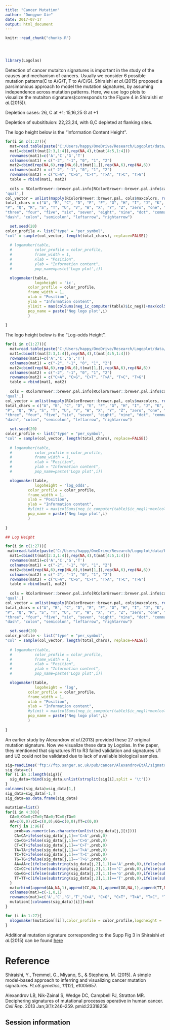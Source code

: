 ```yaml
---
title: "Cancer Mutation"
author: "Dongyue Xie"
date: 2017-07-17
output: html_document
---
```


<!-- The file analysis/chunks.R contains chunks that define default settings
shared across the workflowr files. -->
```r
knitr::read_chunk("chunks.R")
```

<!-- Update knitr chunk options -->
```r
```

<!-- Insert the date the file was last updated -->
```r
```

<!-- Insert the code version (Git commit SHA1) if Git repository exists and R
 package git2r is installed -->
```r
```

<!-- Add your analysis here -->

```r
library(Logolas)
```


Detection of cancer mutaiton signatures is important in the study of the causes and mechanism of cancers. Usually we consider 6 possible mutation patterns(C to A/G/T, T to A/C/G). Shiraishi *et al.*(2015) proposed a parsimonious approach to model the mutation signatures, by assuming independence across mutation patterns. Here, we use logo plots to visualize the mutaiton signatures(corresponds to the Figure 4 in Shiraishi *et al.*(2015)). 


Depletion cases: 26, C at +1; 15,16,25 G at +1

Depletion of subsitituion: 22,23,24, with G,C depleted at flanking sites.

The logo height below is the "Information Content Height".


```r
for(i in c(1:27)){
  mat=read.table(paste('C:/Users/happy/OneDrive/Research/Logoplot/data/Fig4_rawdata/sig_',i,'.txt',sep = ''))
  mat1=cbind(t(mat[2:3,1:4]),rep(NA,4),t(mat[4:5,1:4]))
  rownames(mat1)=c('A','C','G','T')
  colnames(mat1) = c("-2", "-1", "0", "1", "2")
  mat2=cbind(rep(NA,6),rep(NA,6),t(mat[1,]),rep(NA,6),rep(NA,6))
  colnames(mat2) = c("-2", "-1", "0", "1", "2")
  rownames(mat2) = c("C>A", "C>G", "C>T", "T>A", "T>C", "T>G")
  table = rbind(mat1, mat2)
  
  cols = RColorBrewer::brewer.pal.info[RColorBrewer::brewer.pal.info$category == 
'qual',]
col_vector = unlist(mapply(RColorBrewer::brewer.pal, cols$maxcolors, rownames(cols)))
total_chars = c("A", "B", "C", "D", "E", "F", "G", "H", "I", "J", "K", "L", "M", "N", "O",
"P", "Q", "R", "S", "T", "U", "V", "W", "X", "Y", "Z", "zero", "one", "two",
"three", "four", "five", "six", "seven", "eight", "nine", "dot", "comma",
"dash", "colon", "semicolon", "leftarrow", "rightarrow")

  set.seed(20)
color_profile <- list("type" = "per_symbol",
"col" = sample(col_vector, length(total_chars), replace=FALSE))
  
  # logomaker(table,
  #          color_profile = color_profile,
  #          frame_width = 1,
  #          xlab = "Position",
  #          ylab = "Information content",
  #          pop_name=paste('Logo plot',i))

  nlogomaker(table,
             logoheight = 'ic',
          color_profile = color_profile,
          frame_width = 1,
          xlab = "Position",
          ylab = "Information content",
          ylimit = max(colSums(neg_ic_computer(table)$ic_neg))+max(colSums(neg_ic_computer(table)$ic_pos)),
          pop_name = paste('Neg logo plot',i)
          )
  
}


```

The logo height below is the "Log-odds Height".

```r
for(i in c(1:27)){
  mat=read.table(paste('C:/Users/happy/OneDrive/Research/Logoplot/data/Fig4_rawdata/sig_',i,'.txt',sep = ''))
  mat1=cbind(t(mat[2:3,1:4]),rep(NA,4),t(mat[4:5,1:4]))
  rownames(mat1)=c('A','C','G','T')
  colnames(mat1) = c("-2", "-1", "0", "1", "2")
  mat2=cbind(rep(NA,6),rep(NA,6),t(mat[1,]),rep(NA,6),rep(NA,6))
  colnames(mat2) = c("-2", "-1", "0", "1", "2")
  rownames(mat2) = c("C>A", "C>G", "C>T", "T>A", "T>C", "T>G")
  table = rbind(mat1, mat2)
  
  cols = RColorBrewer::brewer.pal.info[RColorBrewer::brewer.pal.info$category == 
'qual',]
col_vector = unlist(mapply(RColorBrewer::brewer.pal, cols$maxcolors, rownames(cols)))
total_chars = c("A", "B", "C", "D", "E", "F", "G", "H", "I", "J", "K", "L", "M", "N", "O",
"P", "Q", "R", "S", "T", "U", "V", "W", "X", "Y", "Z", "zero", "one", "two",
"three", "four", "five", "six", "seven", "eight", "nine", "dot", "comma",
"dash", "colon", "semicolon", "leftarrow", "rightarrow")

  set.seed(20)
color_profile <- list("type" = "per_symbol",
"col" = sample(col_vector, length(total_chars), replace=FALSE))
  
  # logomaker(table,
  #          color_profile = color_profile,
  #          frame_width = 1,
  #          xlab = "Position",
  #          ylab = "Information content",
  #          pop_name=paste('Logo plot',i))

  nlogomaker(table,
             logoheight = 'log_odds',
          color_profile = color_profile,
          frame_width = 1,
          xlab = "Position",
          ylab = "Information content",
          #ylimit = max(colSums(neg_ic_computer(table)$ic_neg))+max(colSums(neg_ic_computer(table)$ic_pos)),
          pop_name = paste('Neg logo plot',i)
          )
  
}
```



```r
## Log Height

for(i in c(1:27)){
 mat=read.table(paste('C:/Users/happy/OneDrive/Research/Logoplot/data/Fig4_rawdata/sig_',i,'.txt',sep = ''))
  mat1=cbind(t(mat[2:3,1:4]),rep(NA,4),t(mat[4:5,1:4]))
  rownames(mat1)=c('A','C','G','T')
  colnames(mat1) = c("-2", "-1", "0", "1", "2")
  mat2=cbind(rep(NA,6),rep(NA,6),t(mat[1,]),rep(NA,6),rep(NA,6))
  colnames(mat2) = c("-2", "-1", "0", "1", "2")
  rownames(mat2) = c("C>A", "C>G", "C>T", "T>A", "T>C", "T>G")
  table = rbind(mat1, mat2)
  
  cols = RColorBrewer::brewer.pal.info[RColorBrewer::brewer.pal.info$category == 
'qual',]
col_vector = unlist(mapply(RColorBrewer::brewer.pal, cols$maxcolors, rownames(cols)))
total_chars = c("A", "B", "C", "D", "E", "F", "G", "H", "I", "J", "K", "L", "M", "N", "O",
"P", "Q", "R", "S", "T", "U", "V", "W", "X", "Y", "Z", "zero", "one", "two",
"three", "four", "five", "six", "seven", "eight", "nine", "dot", "comma",
"dash", "colon", "semicolon", "leftarrow", "rightarrow")

  set.seed(20)
color_profile <- list("type" = "per_symbol",
"col" = sample(col_vector, length(total_chars), replace=FALSE))
  
  # logomaker(table,
  #          color_profile = color_profile,
  #          frame_width = 1,
  #          xlab = "Position",
  #          ylab = "Information content",
  #          pop_name=paste('Logo plot',i))

  nlogomaker(table,
             logoheight = 'log',
          color_profile = color_profile,
          frame_width = 1,
          xlab = "Position",
          ylab = "Information content",
          #ylimit = max(colSums(neg_ic_computer(table)$ic_neg))+max(colSums(neg_ic_computer(table)$ic_pos)),
          pop_name = paste('Neg logo plot',i)
          )
  
}
```



An earlier study by Alexandrov *et al*.(2013) provided these 27 original mutation signature. Now we visualize these data by Logolas. In the paper, they mentioned that signatures R1 to R3 failed validation and signatures U1 and U2 could not be validated due to lack of available biological samples.

```r
sig=readLines('ftp://ftp.sanger.ac.uk/pub/cancer/AlexandrovEtAl/signatures.txt')
sig_data=c()
for (i in 1:length(sig)){
  sig_data=rbind(sig_data,unlist(strsplit(sig[i],split = '\t')))
}
colnames(sig_data)=sig_data[1,]
sig_data=sig_data[-1,]
sig_data=as.data.frame(sig_data)

mutation=list()
for(i in 4:30){
  CA=0;CG=0;CT=0;TA=0;TC=0;TG=0
  AA=c(0,0);CC=c(0,0);GG=c(0,0);TT=c(0,0)
  for(j in 1:96){
    prob=as.numeric(as.character(unlist(sig_data[j,][i])))
    CA=CA+ifelse(sig_data[j,1]=='C>A',prob,0)
    CG=CG+ifelse(sig_data[j,1]=='C>G',prob,0)
    CT=CT+ifelse(sig_data[j,1]=='C>T',prob,0)
    TA=TA+ifelse(sig_data[j,1]=='T>A',prob,0)
    TC=TC+ifelse(sig_data[j,1]=='T>C',prob,0)
    TG=TG+ifelse(sig_data[j,1]=='T>G',prob,0)
    AA=AA+c(ifelse(substring(sig_data[j,2],1,1)=='A',prob,0),ifelse(substring(sig_data[j,2],3,3)=='A',prob,0))
    CC=CC+c(ifelse(substring(sig_data[j,2],1,1)=='C',prob,0),ifelse(substring(sig_data[j,2],3,3)=='C',prob,0))
    GG=GG+c(ifelse(substring(sig_data[j,2],1,1)=='G',prob,0),ifelse(substring(sig_data[j,2],3,3)=='G',prob,0))
    TT=TT+c(ifelse(substring(sig_data[j,2],1,1)=='T',prob,0),ifelse(substring(sig_data[j,2],3,3)=='T',prob,0))
  }
  mat=rbind(append(AA,NA,1),append(CC,NA,1),append(GG,NA,1),append(TT,NA,1),c(NA,CA,NA),c(NA,CG,NA),c(NA,CT,NA),c(NA,TA,NA),c(NA,TC,NA),c(NA,TG,NA))
  colnames(mat)=c(-1,0,1)
  rownames(mat)=c('A','C','G','T',"C>A", "C>G", "C>T", "T>A", "T>C", "T>G")
  mutation[[colnames(sig_data)[i]]]=mat
}

for (i in 1:27){
  nlogomaker(mutation[[i]],color_profile = color_profile,logoheight = 'log_odds',frame_width = 1,pop_name = names(mutation[i]))
}
```

Additional mutation signature corresponding to the Supp Fig 3 in Shiraishi *et al.*(2015) can be found [here](mutation2.html)


# Reference

Shiraishi, Y., Tremmel, G., Miyano, S., & Stephens, M. (2015). A simple model-based approach to inferring and visualizing cancer mutation signatures. *PLoS genetics*, *11*(12), e1005657.

Alexandrov LB, Nik-Zainal S, Wedge DC, Campbell PJ, Stratton MR. Deciphering signatures of mutational processes operative in human cancer. *Cell Rep*. 2013 Jan;3(1):246–259. pmid:23318258

## Session information

<!-- Insert the session information into the document -->
```r
```
